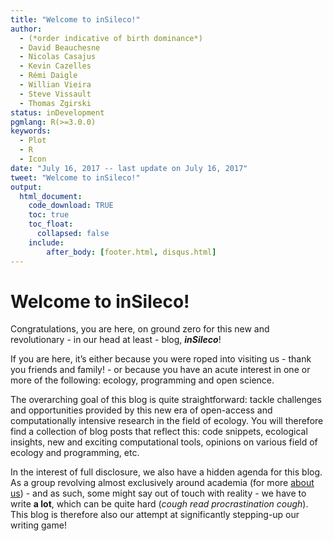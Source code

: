 ```yaml
---
title: "Welcome to inSileco!"
author:
  - (*order indicative of birth dominance*)
  - David Beauchesne
  - Nicolas Casajus
  - Kevin Cazelles
  - Rémi Daigle
  - Willian Vieira
  - Steve Vissault
  - Thomas Zgirski
status: inDevelopment
pgmlang: R(>=3.0.0)
keywords:
  - Plot
  - R
  - Icon
date: "July 16, 2017 -- last update on July 16, 2017"
tweet: "Welcome to inSileco!"
output:
  html_document:
    code_download: TRUE
    toc: true
    toc_float:
      collapsed: false
    include:
        after_body: [footer.html, disqus.html]
---
```



# Welcome to inSileco!

Congratulations, you are here, on ground zero for this new and revolutionary - in our head at least - blog, ***inSileco***!

If you are here, it's either because you were roped into visiting us - thank you friends and family! - or because you have an acute interest in one or more of the following: ecology, programming and open science.

The overarching goal of this blog is quite straightforward: tackle challenges and opportunities provided by this new era of open-access and computationally intensive research in the field of ecology. You will therefore find a collection of blog posts that reflect this: code snippets, ecological insights, new and exciting computational tools, opinions on various field of ecology and programming, etc.

In the interest of full disclosure, we also have a hidden agenda for this blog. As a group revolving almost exclusively around academia (for more [about us](./docs/about.html)) - and as such, some might say out of touch with reality - we have to write **a lot**, which can be quite hard (*cough* *read procrastination* *cough*). This blog is therefore also our attempt at significantly stepping-up our writing game!
